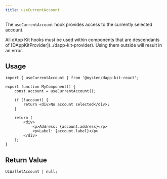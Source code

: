 ```yaml
---
title: useCurrentAccount
---
```


The `useCurrentAccount` hook provides access to the currently selected account.

<Callout type="warn">
	All dApp Kit hooks must be used within components that are descendants of
	[DAppKitProvider](../dapp-kit-provider). Using them outside will result in an error.
</Callout>

## Usage

```tsx
import { useCurrentAccount } from '@mysten/dapp-kit-react';

export function MyComponent() {
	const account = useCurrentAccount();

	if (!account) {
		return <div>No account selected</div>;
	}

	return (
		<div>
			<p>Address: {account.address}</p>
			<p>Label: {account.label}</p>
		</div>
	);
}
```

## Return Value

```tsx
UiWalletAccount | null;
```
